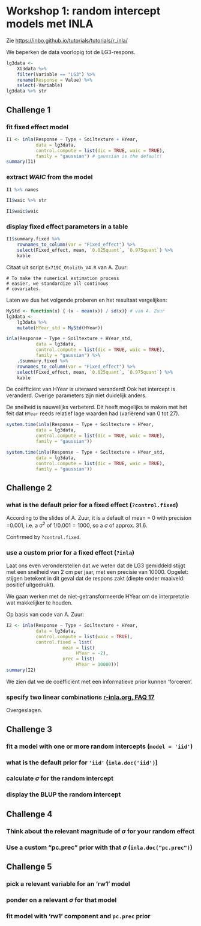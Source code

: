 # Workshop 1: random intercept models met INLA

Zie <https://inbo.github.io/tutorials/tutorials/r_inla/>

We beperken de data voorlopig tot de LG3-respons.

```r
lg3data <- 
    XG3data %>% 
    filter(Variable == "LG3") %>% 
    rename(Response = Value) %>% 
    select(-Variable)
lg3data %>% str
```


## Challenge 1

### fit fixed effect model

```r
I1 <- inla(Response ~ Type + Soiltexture + HYear,
           data = lg3data,
           control.compute = list(dic = TRUE, waic = TRUE),
           family = "gaussian") # gaussian is the default!
summary(I1)
```


### extract $WAIC$ from the model

```r
I1 %>% names
```

```r
I1$waic %>% str
```

```r
I1$waic$waic
```


### display fixed effect parameters in a table

```r
I1$summary.fixed %>% 
    rownames_to_column(var = "Fixed_effect") %>% 
    select(Fixed_effect, mean, `0.025quant`, `0.975quant`) %>% 
    kable
```

Citaat uit script `Ex719C_Otolith_V4.R` van A. Zuur:

```
# To make the numerical estimation process 
# easier, we standardize all continous 
# covariates.
```

Laten we dus het volgende proberen en het resultaat vergelijken:

```r
MyStd <- function(x) { (x - mean(x)) / sd(x)} # van A. Zuur
lg3data <- 
    lg3data %>% 
    mutate(HYear_std = MyStd(HYear))
```

```r
inla(Response ~ Type + Soiltexture + HYear_std,
           data = lg3data,
           control.compute = list(dic = TRUE, waic = TRUE),
           family = "gaussian") %>% 
    .$summary.fixed %>% 
    rownames_to_column(var = "Fixed_effect") %>% 
    select(Fixed_effect, mean, `0.025quant`, `0.975quant`) %>% 
    kable
```

De coëfficiënt van HYear is uiteraard veranderd!
Ook het intercept is veranderd.
Overige parameters zijn niet duidelijk anders.

De snelheid is nauwelijks verbeterd.
Dit heeft mogelijks te maken met het feit dat `HYear` reeds relatief lage waarden had (variërend van 0 tot 27).

```r
system.time(inla(Response ~ Type + Soiltexture + HYear,
           data = lg3data,
           control.compute = list(dic = TRUE, waic = TRUE),
           family = "gaussian"))
```

```r
system.time(inla(Response ~ Type + Soiltexture + HYear_std,
           data = lg3data,
           control.compute = list(dic = TRUE, waic = TRUE),
           family = "gaussian"))
```

## Challenge 2

### what is the default prior for a fixed effect (`?control.fixed`)

According to the slides of A. Zuur, it is a default of mean = $0$ with precision =$0.001$, i.e. a $\sigma^2$ of $1/0.001 = 1000$, so a $\sigma$ of approx. $31.6$.

Confirmed by `?control.fixed`.


### use a custom prior for a fixed effect (`?inla`)

Laat ons even veronderstellen dat we weten dat de LG3 gemiddeld stijgt met een snelheid van 2 cm per jaar, met een precisie van 10000. Opgelet: stijgen betekent in dit geval dat de respons zakt (diepte onder maaiveld: positief uitgedrukt).

We gaan werken met de niet-getransformeerde HYear om de interpretatie wat makkelijker te houden.

Op basis van code van A. Zuur:

```r
I2 <- inla(Response ~ Type + Soiltexture + HYear,
           data = lg3data,
           control.compute = list(waic = TRUE),
           control.fixed = list(
                     mean = list(
                          HYear = -2),
                     prec = list(
                          HYear = 10000)))
summary(I2)
```

We zien dat we de coëfficiënt met een informatieve prior kunnen 'forceren'.


### specify two linear combinations [r-inla.org, FAQ 17](http://www.r-inla.org/faq#TOC-I-have-some-linear-combinations-of-the-nodes-in-the-latent-field-that-I-want-to-compute-the-posterior-marginal-of-is-that-possible-)

Overgeslagen.



## Challenge 3

### fit a model with one or more random intercepts (`model = 'iid'`)
### what is the default prior for `'iid'` (`inla.doc('iid')`)
### calculate $\sigma$ for the random intercept
### display the BLUP the random intercept

## Challenge 4

### Think about the relevant magnitude of $\sigma$ for your random effect
### Use a custom "pc.prec" prior with that $\sigma$ (`inla.doc("pc.prec")`)


## Challenge 5

### pick a relevant variable for an 'rw1' model
### ponder on a relevant $\sigma$ for that model
### fit model with 'rw1' component and `pc.prec` prior

